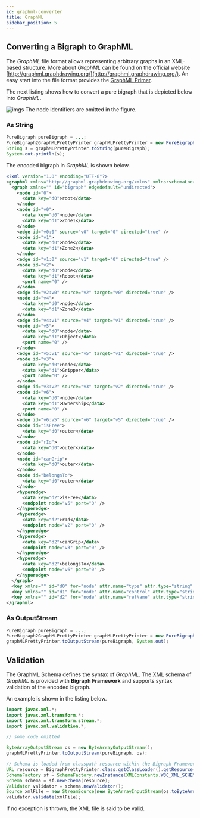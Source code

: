 ```yaml
---
id: graphml-converter
title: GraphML
sidebar_position: 5
---
```


## Converting a Bigraph to GraphML

The _GraphML_ file format allows representing arbitrary graphs in an XML-based structure.
More about _GraphML_ can be found on the official website [http://graphml.graphdrawing.org/](http://graphml.graphdrawing.org/).
An easy start into the file format provides the [GraphML Primer](http://graphml.graphdrawing.org/primer/graphml-primer.html).

The next listing shows how to convert a pure bigraph that is depicted below into _GraphML_.

![imgs](../assets/converter/robotzone-bigraph-example.png)
The node identifiers are omitted in the figure.

### As String

```java
PureBigraph pureBigraph = ...;
PureBigraph2GraphMLPrettyPrinter graphMLPrettyPrinter = new PureBigraph2GraphMLPrettyPrinter();
String s = graphMLPrettyPrinter.toString(pureBigraph);
System.out.println(s);
```

The encoded bigraph in _GraphML_ is shown below.

```xml
<?xml version="1.0" encoding="UTF-8"?>
<graphml xmlns="http://graphml.graphdrawing.org/xmlns" xmlns:schemaLocation="http://graphml.graphdrawing.org/xmlns http://graphml.graphdrawing.org/xmlns/1.0/graphml.xsd" xmlns:xsi="http://www.w3.org/2001/XMLSchema-instance" xmlns:y="http://www.yworks.com/xml/graphml">
  <graph xmlns="" id="bigraph" edgedefault="undirected">
    <node id="0">
      <data key="d0">root</data>
    </node>
    <node id="v0">
      <data key="d0">node</data>
      <data key="d1">Zone1</data>
    </node>
    <edge id="v0:0" source="v0" target="0" directed="true" />
    <node id="v1">
      <data key="d0">node</data>
      <data key="d1">Zone2</data>
    </node>
    <edge id="v1:0" source="v1" target="0" directed="true" />
    <node id="v2">
      <data key="d0">node</data>
      <data key="d1">Robot</data>
      <port name="0" />
    </node>
    <edge id="v2:v0" source="v2" target="v0" directed="true" />
    <node id="v4">
      <data key="d0">node</data>
      <data key="d1">Zone3</data>
    </node>
    <edge id="v4:v1" source="v4" target="v1" directed="true" />
    <node id="v5">
      <data key="d0">node</data>
      <data key="d1">Object</data>
      <port name="0" />
    </node>
    <edge id="v5:v1" source="v5" target="v1" directed="true" />
    <node id="v3">
      <data key="d0">node</data>
      <data key="d1">Gripper</data>
      <port name="0" />
    </node>
    <edge id="v3:v2" source="v3" target="v2" directed="true" />
    <node id="v6">
      <data key="d0">node</data>
      <data key="d1">Ownership</data>
      <port name="0" />
    </node>
    <edge id="v6:v5" source="v6" target="v5" directed="true" />
    <node id="isFree">
      <data key="d0">outer</data>
    </node>
    <node id="rId">
      <data key="d0">outer</data>
    </node>
    <node id="canGrip">
      <data key="d0">outer</data>
    </node>
    <node id="belongsTo">
      <data key="d0">outer</data>
    </node>
    <hyperedge>
      <data key="d2">isFree</data>
      <endpoint node="v5" port="0" />
    </hyperedge>
    <hyperedge>
      <data key="d2">rId</data>
      <endpoint node="v2" port="0" />
    </hyperedge>
    <hyperedge>
      <data key="d2">canGrip</data>
      <endpoint node="v3" port="0" />
    </hyperedge>
    <hyperedge>
      <data key="d2">belongsTo</data>
      <endpoint node="v6" port="0" />
    </hyperedge>
  </graph>
  <key xmlns="" id="d0" for="node" attr.name="type" attr.type="string" />
  <key xmlns="" id="d1" for="node" attr.name="control" attr.type="string" />
  <key xmlns="" id="d2" for="node" attr.name="refName" attr.type="string" />
</graphml>
```

### As OutputStream

```java
PureBigraph pureBigraph = ...;
PureBigraph2GraphMLPrettyPrinter graphMLPrettyPrinter = new PureBigraph2GraphMLPrettyPrinter();
graphMLPrettyPrinter.toOutputStream(pureBigraph, System.out);
```

## Validation

The GraphML Schema defines the syntax of _GraphML_.
The XML schema of _GraphML_ is provided with **Bigraph Framework**
and supports syntax validation of the encoded bigraph.

An example is shown in the listing below.

```java
import javax.xml.*;
import javax.xml.transform.*;
import javax.xml.transform.stream.*;
import javax.xml.validation.*;

// some code omitted

ByteArrayOutputStream os = new ByteArrayOutputStream();
graphMLPrettyPrinter.toOutputStream(pureBigraph, os);

// Schema is loaded from classpath resource within the Bigraph Framework jar dependency
URL resource = BigraphPrettyPrinter.class.getClassLoader().getResource("graphml.xsd");
SchemaFactory sf = SchemaFactory.newInstance(XMLConstants.W3C_XML_SCHEMA_NS_URI);
Schema schema = sf.newSchema(resource);
Validator validator = schema.newValidator();
Source xmlFile = new StreamSource(new ByteArrayInputStream(os.toByteArray()));
validator.validate(xmlFile);
```

If no exception is thrown, the XML file is said to be valid.